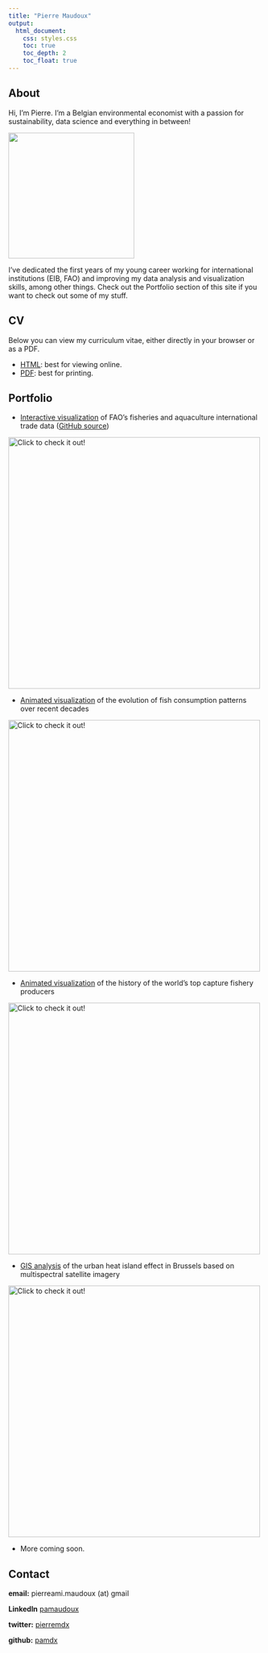 ```yaml
---
title: "Pierre Maudoux"
output:
  html_document:
    css: styles.css
    toc: true
    toc_depth: 2
    toc_float: true
---
```


## About

Hi, I'm Pierre. I'm a Belgian environmental economist with a passion for sustainability, data science and everything in between!

![](https://avatars.githubusercontent.com/u/59026485?v=4){width=250}

I've dedicated the first years of my young career working for international institutions (EIB, FAO) and improving my data analysis and visualization skills, among other things. Check out the Portfolio section of this site if you want to check out some of my stuff.

## CV

Below you can view my curriculum vitae, either directly in your browser or as a PDF.

- <a href="https://pamdx.github.io/cv/cv.html" target="_blank">HTML</a>: best for viewing online.
- <a href="https://pamdx.github.io/cv/cv.pdf" target="_blank">PDF</a>: best for printing.

## Portfolio

- <a href="https://pamdex.shinyapps.io/fishstat_trade_viz" target="_blank">Interactive visualization</a> of FAO's fisheries and aquaculture international trade data (<a href="https://github.com/pamdx/fishstat_trade_viz" target="_blank">GitHub source</a>)

<a href="https://pamdex.shinyapps.io/fishstat_trade_viz" target="_blank">![Click to check it out!](https://user-images.githubusercontent.com/59026485/187459824-b0ff3b42-0937-4f7e-8702-3d770b2f0301.png){width=500}</a>

- <a href="https://flourish-user-preview.com/11976626/U6Tv2t_mNfMwRmagEghOX2OXzVVA6MeT1u6SXcg_hEu7xWG8BRywDgFz7TrNygzV/" target="_blank">Animated visualization</a> of the evolution of fish consumption patterns over recent decades

<a href="https://flourish-user-preview.com/11976626/U6Tv2t_mNfMwRmagEghOX2OXzVVA6MeT1u6SXcg_hEu7xWG8BRywDgFz7TrNygzV/" target="_blank">![Click to check it out!](https://user-images.githubusercontent.com/59026485/205102445-03fa3c9e-b701-4cb7-b895-30095c386da6.png){width=500}</a>

- <a href="https://flourish-user-preview.com/11618730/297ssfVT8suqPqg8XFQeb2JLfzgZi4NWZWuYswoCyNq60NmJZnfvlmIdRxC8sFGL/" target="_blank">Animated visualization</a> of the history of the world's top capture fishery producers

<a href="https://flourish-user-preview.com/11618730/297ssfVT8suqPqg8XFQeb2JLfzgZi4NWZWuYswoCyNq60NmJZnfvlmIdRxC8sFGL/" target="_blank">![Click to check it out!](https://user-images.githubusercontent.com/59026485/204809496-171d0076-4e78-4500-b950-2489e82f1ec3.png){width=500}</a>

- <a href="https://pamdx.github.io/personal_site/documents/UHIE.pdf" target="_blank">GIS analysis</a> of the urban heat island effect in Brussels based on multispectral satellite imagery

<a href="https://pamdx.github.io/personal_site/documents/UHIE.pdf" target="_blank">![Click to check it out!](https://user-images.githubusercontent.com/59026485/204821929-1d502e9f-fabc-40ef-86b9-7cadb3255300.png){width=500}</a>

- More coming soon.

## Contact

**email:** pierreami.maudoux (at) gmail

**LinkedIn** <a href="https://www.linkedin.com/in/pamaudoux/">pamaudoux </a>

**twitter:** <a href="https://twitter.com/pierremdx">pierremdx </a>
   
**github:** <a href="https://github.com/pamdx" target="_blank">pamdx </a>